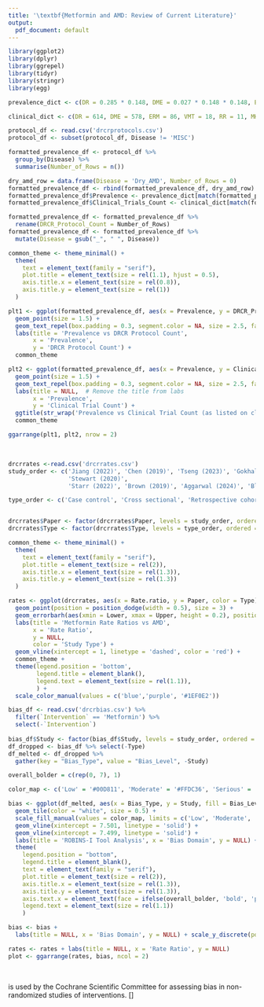 ```yaml
---
title: '\textbf{Metformin and AMD: Review of Current Literature}'
output:
  pdf_document: default
---
```


```r
library(ggplot2)
library(dplyr)
library(ggrepel)
library(tidyr)
library(stringr)
library(egg)
```

\definecolor{linkblue}{rgb}{0,0,0.7}

\begin{center}
    \textbf{\Large Prevalence, Clinical Trial Count, and DRCR Protocol Count}
\end{center}

```r
prevalence_dict <- c(DR = 0.285 * 0.148, DME = 0.027 * 0.148 * 0.148, ERM = 0.026, VMT = 0.0107, RR = NULL, MH = 0.0002, Wet_AMD = 0.0094, Dry_AMD = 0.1164)

clinical_dict <- c(DR = 614, DME = 578, ERM = 86, VMT = 18, RR = 11, MH = 113, Wet_AMD = 512, Dry_AMD = 67)
```

```r
protocol_df <- read.csv('drcrprotocols.csv')
protocol_df <- subset(protocol_df, Disease != 'MISC')

formatted_prevalence_df <- protocol_df %>%
  group_by(Disease) %>%
  summarise(Number_of_Rows = n())

dry_amd_row = data.frame(Disease = 'Dry_AMD', Number_of_Rows = 0)
formatted_prevalence_df <- rbind(formatted_prevalence_df, dry_amd_row)
formatted_prevalence_df$Prevalence <- prevalence_dict[match(formatted_prevalence_df$Disease, names(prevalence_dict))]
formatted_prevalence_df$Clinical_Trials_Count <- clinical_dict[match(formatted_prevalence_df$Disease, names(clinical_dict))]

formatted_prevalence_df <- formatted_prevalence_df %>%
  rename(DRCR_Protocol_Count = Number_of_Rows)
formatted_prevalence_df <- formatted_prevalence_df %>%
  mutate(Disease = gsub("_", " ", Disease))

common_theme <- theme_minimal() +
  theme(
    text = element_text(family = "serif"),
    plot.title = element_text(size = rel(1.1), hjust = 0.5),  
    axis.title.x = element_text(size = rel(0.8)),
    axis.title.y = element_text(size = rel(1))
  )

plt1 <- ggplot(formatted_prevalence_df, aes(x = Prevalence, y = DRCR_Protocol_Count, label = Disease)) +
  geom_point(size = 1.5) +
  geom_text_repel(box.padding = 0.3, segment.color = NA, size = 2.5, family = "serif") +
  labs(title = 'Prevalence vs DRCR Protocol Count',
       x = 'Prevalence',
       y = 'DRCR Protocol Count') + 
  common_theme 

plt2 <- ggplot(formatted_prevalence_df, aes(x = Prevalence, y = Clinical_Trials_Count, label = Disease)) + 
  geom_point(size = 1.5) +
  geom_text_repel(box.padding = 0.3, segment.color = NA, size = 2.5, family = "serif") +  
  labs(title = NULL,  # Remove the title from labs
       x = 'Prevalence', 
       y = 'Clinical Trial Count') + 
  ggtitle(str_wrap('Prevalence vs Clinical Trial Count (as listed on clinicaltrials.gov)', width = 60)) +
  common_theme

ggarrange(plt1, plt2, nrow = 2)

```

\textit{\small Note: Prevalence values are representative of adults ages 40 or older}
\
\textit{\small Note: Insufficient data prevents a conclusive assessment of radiation retinopathy prevalence}

\begin{minipage}[t]{0.65\textwidth}
  \subsection*{\small Prevalence Values Literature Review:}
  \begin{itemize}
    \small
      \item \href{https://www.ncbi.nlm.nih.gov/pmc/articles/PMC9634594/}{\textcolor{linkblue}{Age Related Macular Degeneration (AMD) (Wet and Dry)}}
      \item \href{https://www.ncbi.nlm.nih.gov/pmc/articles/PMC2945293/}{\textcolor{linkblue}{Diabetic Retinopathy (DR)}}
      \item \href{https://www.ncbi.nlm.nih.gov/pmc/articles/PMC2945293/}{\textcolor{linkblue}{Diabetic Macular Edema (DME)}}
      \item \href{https://www.ncbi.nlm.nih.gov/pmc/articles/PMC5623383/}{\textcolor{linkblue}{Epiretinal Membrane (ERM)}}
      \item \href{https://pubmed.ncbi.nlm.nih.gov/28806215/}{\textcolor{linkblue}{Vitreomacular Traction (VMT)}}
      \item \href{https://jamanetwork.com/journals/jamaophthalmology/fullarticle/2603482}{\textcolor{linkblue}{Macular Hole (MH)}}
      \item \href{https://www.ncbi.nlm.nih.gov/pmc/articles/PMC10093581/}{\textcolor{linkblue}{Radiation Retinopathy (RR)}}
  \end{itemize}
\end{minipage}
\begin{minipage}[t]{0.4\textwidth}
  \subsection*{\small Number of Clinical Trials:}
  \begin{itemize}
    \small
     \item \href{https://www.clinicaltrials.gov}{\textcolor{linkblue}{Clinical Trials Website}}
     \item \href{https://github.com/Matthewdhuh/drcrMetaReview}{\textcolor{linkblue}{Data and Code Repository}}
  \end{itemize}
\end{minipage}

\section*{\Large \centering Metformin's Effect on AMD: ROBINS-I Tool Bias Analysis}


```r

drcrrates <-read.csv('drcrrates.csv')
study_order <- c('Jiang (2022)', 'Chen (2019)', 'Tseng (2023)', 'Gokhale (2023)', 'Eton (2022)',
                 'Stewart (2020)',
                 'Starr (2022)', 'Brown (2019)', 'Aggarwal (2024)', 'Blitzer (2021)', 'Khanna (2022)', 'Kaufmann (2023)', 'Lee (2019)')

type_order <- c('Case control', 'Cross sectional', 'Retrospective cohort')


drcrrates$Paper <- factor(drcrrates$Paper, levels = study_order, ordered = TRUE)
drcrrates$Type <- factor(drcrrates$Type, levels = type_order, ordered = TRUE)

common_theme <- theme_minimal() +
  theme(
    text = element_text(family = "serif"),
    plot.title = element_text(size = rel(2)),  
    axis.title.x = element_text(size = rel(1.3)),
    axis.title.y = element_text(size = rel(1.3))
  )

rates <- ggplot(drcrrates, aes(x = Rate.ratio, y = Paper, color = Type)) +
  geom_point(position = position_dodge(width = 0.5), size = 3) +
  geom_errorbarh(aes(xmin = Lower, xmax = Upper, height = 0.2), position = position_dodge(width = 0.5)) +
  labs(title = 'Metformin Rate Ratios vs AMD',
       x = 'Rate Ratio',
       y = NULL,
       color = 'Study Type') +
  geom_vline(xintercept = 1, linetype = 'dashed', color = 'red') +
  common_theme +
  theme(legend.position = 'bottom',
        legend.title = element_blank(),
        legend.text = element_text(size = rel(1.1)),
        ) +
  scale_color_manual(values = c('blue','purple', '#1EF0E2'))

```

```r

bias_df <- read.csv('drcrbias.csv') %>%
  filter(`Intervention` == 'Metformin') %>%
  select(-`Intervention`)
  
bias_df$Study <- factor(bias_df$Study, levels = study_order, ordered = TRUE)
df_dropped <- bias_df %>% select(-Type)
df_melted <- df_dropped %>%
  gather(key = "Bias_Type", value = "Bias_Level", -Study)

overall_bolder = c(rep(0, 7), 1)

color_map <- c('Low' = '#00D811', 'Moderate' = '#FFDC36', 'Serious' = 'red', 'Critical' = 'darkred')

bias <- ggplot(df_melted, aes(x = Bias_Type, y = Study, fill = Bias_Level)) +
  geom_tile(color = "white", size = 0.5) +
  scale_fill_manual(values = color_map, limits = c('Low', 'Moderate', 'Serious', 'Critical')) +
  geom_vline(xintercept = 7.501, linetype = 'solid') + 
  geom_vline(xintercept = 7.499, linetype = 'solid') +
  labs(title = 'ROBINS-I Tool Analysis', x = 'Bias Domain', y = NULL) +
  theme(
    legend.position = "bottom",
    legend.title = element_blank(),
    text = element_text(family = "serif"),
    plot.title = element_text(size = rel(2)),  
    axis.title.x = element_text(size = rel(1.3)),
    axis.title.y = element_text(size = rel(1.3)),
    axis.text.x = element_text(face = ifelse(overall_bolder, 'bold', 'plain')),
    legend.text = element_text(size = rel(1.1))
    )
```

```r
bias <- bias +
  labs(title = NULL, x = 'Bias Domain', y = NULL) + scale_y_discrete(position = "right")

rates <- rates + labs(title = NULL, x = 'Rate Ratio', y = NULL)
plot <- ggarrange(rates, bias, ncol = 2)
```




\begin{minipage}[t]{0.5\textwidth}
    \begin{flushleft}
      \subsection*{\small Bias Domains:}
        \small
        {\textbf{D1:} Bias due to confounding} \\
        {\textbf{D2:} Bias due to selection of participants} \\
        {\textbf{D3:} Bias in classification of interventions} \\
        {\textbf{D4:} Bias due to deviation from intended interventions} \\
        {\textbf{D5:} Bias due to missing data} \\
        {\textbf{D6:} Bias in measurement of outcomes} \\
        {\textbf{D7:} Bias in selection of the reported result} \\
    \end{flushleft}
\end{minipage}
\begin{minipage}[t]{0.5\textwidth}
  \begin{flushleft}
    \subsection*{\small Major limitations:}
    \small
      \href{https://pubmed.ncbi.nlm.nih.gov/31250582/}{\textcolor{blue}{\text{Lee:}}} Case-control (selection bias) \\
      \href{https://pubmed.ncbi.nlm.nih.gov/37589984/}{\textcolor{blue}{\text{Kaufmann:}}} Case-control (selection bias) \\
      \href{https://pubmed.ncbi.nlm.nih.gov/38259182/}{\textcolor{blue}{\text{Khanna:}}} Case-control (selection bias) \\
      \href{https://pubmed.ncbi.nlm.nih.gov/33475696/}{\textcolor{blue}{\text{Blitzer:}}} Case-control (selection bias) \\ 
      \href{https://pubmed.ncbi.nlm.nih.gov/38019527/}{\textcolor{blue}{\text{Aggarwal:}}} Case-control (selection bias) \\
      \href{https://pubmed.ncbi.nlm.nih.gov/30973575/}{\textcolor{blue}{\text{Brown:}}} Case-control (selection bias) \\
      \href{https://pubmed.ncbi.nlm.nih.gov/36151313/}{\textcolor{blue}{\text{Starr:}}} Case-control (selection bias) \\
      \href{https://pubmed.ncbi.nlm.nih.gov/32525055/}{\textcolor{blue}{\text{Stewart:}}} Cross-sectional (no temporal information) \\
      \href{https://pubmed.ncbi.nlm.nih.gov/33607930/}{\textcolor{blue}{\text{Eton:}}} Unclear methods on time-dependent analysis \\
      \href{https://pubmed.ncbi.nlm.nih.gov/35115301/}{\textcolor{blue}{\text{Gokhale:}}} Young population (greater than 40 yr); short time frame for time-dependent analysis \\
      \href{https://www.ncbi.nlm.nih.gov/pmc/articles/PMC9963185/}{\textcolor{blue}{\text{Tseng:}}} No time-dependent analysis \\
      \href{https://pubmed.ncbi.nlm.nih.gov/31781371/}{\textcolor{blue}{\text{Chen:}}} No time-dependent analysis \\
      \href{https://pubmed.ncbi.nlm.nih.gov/35473747/}{\textcolor{blue}{\text{Jiang:}}} No time-dependent analysis \\
  \end{flushleft}
\end{minipage}


\




\small \textbf{ROBINS-I (Risk Of Bias In Non-randomized Studies – of Interventions)} is used by the Cochrane Scientific Committee for assessing bias in non-randomized studies of interventions. [\href{https://methods.cochrane.org/robins-i}{\textcolor{linkblue}{ROBINS-I Tool homepage}}]





